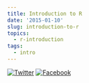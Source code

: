 ```yaml
---
title: Introduction to R
date: '2015-01-10'
slug: introduction-to-r
topics:
  - r-introduction
tags:
  - intro
---
```


[![Twitter](http://i.imgur.com/tXSoThF.png)](https://twitter.com/login?redirect_after_login=%2Fhome%3Fstatus)
[![Facebook](http://i.imgur.com/P3YfQoD.png)](https://www.facebook.com/sharer/sharer.php?u=)
